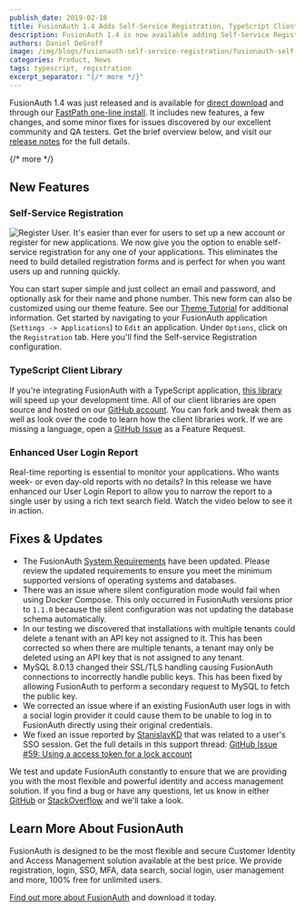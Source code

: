 ```yaml
---
publish_date: 2019-02-18 
title: FusionAuth 1.4 Adds Self-Service Registration, TypeScript Client Library & More
description: FusionAuth 1.4 is now available adding Self-Service Registration, Typescript Client Library and more.
authors: Daniel DeGroff
image: /img/blogs/fusionauth-self-service-registration/fusionauth-self-service-registration-typescript.jpg
categories: Product, News
tags: typescript, registration
excerpt_separator: "{/* more */}"
---
```


FusionAuth 1.4 was just released and is available for [direct download](/download) and through our [FastPath one-line install](/). It includes new features, a few changes, and some minor fixes for issues discovered by our excellent community and QA testers. Get the brief overview below, and visit our [release notes](/docs/release-notes/archive#version-1-4-0) for the full details.

{/* more */}

## New Features


### Self-Service Registration
![Register User.](/img/blogs/fusionauth-self-service-registration/register-form.png)
It's easier than ever for users to set up a new account or register for new applications. We now give you the option to enable self-service registration for any one of your applications. This eliminates the need to build detailed registration forms and is perfect for when you want users up and running quickly.

You can start super simple and just collect an email and password, and optionally ask for their name and phone number. This new form can also be customized using our theme feature. See our [Theme Tutorial](/docs/customize/look-and-feel/) for additional information. Get started by navigating to your FusionAuth application (`Settings -> Applications`) to `Edit` an application. Under `Options`, click on the `Registration` tab. Here you'll find the Self-service Registration configuration.



### TypeScript Client Library
If you're integrating FusionAuth with a TypeScript application, [this library](/docs/sdks/typescript) will speed up your development time. All of our client libraries are open source and hosted on our [GitHub account](https://github.com/FusionAuth "Jump to GitHub"). You can fork and tweak them as well as look over the code to learn how the client libraries work. If we are missing a language, open a [GitHub Issue](https://github.com/FusionAuth/fusionauth-issues/issues "Jump to GitHub") as a Feature Request.

### Enhanced User Login Report
Real-time reporting is essential to monitor your applications. Who wants week- or even day-old reports with no details? In this release we have enhanced our User Login Report to allow you to narrow the report to a single user by using a rich text search field. Watch the video below to see it in action.

<YouTube id="IPB8Rig52PI" />

## Fixes & Updates

- The FusionAuth [System Requirements](/docs/get-started/download-and-install/system-requirements) have been updated. Please review the updated requirements to ensure you meet the minimum supported versions of operating systems and databases.
- There was an issue where silent configuration mode would fail when using Docker Compose. This only occurred in FusionAuth versions prior to `1.1.0` because the silent configuration was not updating the database schema automatically.
- In our testing we discovered that installations with multiple tenants could delete a tenant with an API key not assigned to it. This has been corrected so when there are multiple tenants, a tenant may only be deleted using an API key that is not assigned to any tenant.
- MySQL 8.0.13 changed their SSL/TLS handling causing FusionAuth connections to incorrectly handle public keys. This has been fixed by allowing FusionAuth to perform a secondary request to MySQL to fetch the public key.
- We corrected an issue where if an existing FusionAuth user logs in with a social login provider it could cause them to be unable to log in to FusionAuth directly using their original credentials.
- We fixed an issue reported by [StanislavKD](https://github.com/StanislavKD) that was related to a user's SSO session. Get the full details in this support thread:  [GitHub Issue #59: Using a access token for a lock account](https://github.com/FusionAuth/fusionauth-issues/issues/59 "Jump to GitHub")

We test and update FusionAuth constantly to ensure that we are providing you with the most flexible and powerful identity and access management solution. If you find a bug or have any questions, let us know in either [GitHub](https://github.com/FusionAuth/fusionauth-issues "Jump to GitHub") or [StackOverflow](https://stackoverflow.com/questions/tagged/fusionauth "Jump to StackOverflow") and we'll take a look.

## Learn More About FusionAuth

FusionAuth is designed to be the most flexible and secure Customer Identity and Access Management solution available at the best price. We provide registration, login, SSO, MFA, data search, social login, user management and more, 100% free for unlimited users.

[Find out more about FusionAuth](/ "FusionAuth Home") and download it today.
